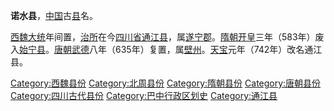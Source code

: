 '''诺水县'''，[[中国|中国]]古[[县|县]]名。

[[西魏|西魏]][[大统_(西魏)|大统]]年间置，[[治所|治所]]在今[[四川省|四川省]][[通江县|通江县]]，属[[遂宁郡|遂宁郡]]。[[隋朝|隋朝]][[开皇|开皇]]三年（583年）废入[[始宁县|始宁县]]。[[唐朝|唐朝]][[武德|武德]]八年（635年）复置，属[[壁州|壁州]]。[[天宝_(唐朝)|天宝]]元年（742年）改名通江县。 

{{四川行政区划小作品}}
{{DEFAULTSORT:R}}
[[Category:西魏县份|Category:西魏县份]]
[[Category:北周县份|Category:北周县份]]
[[Category:隋朝县份|Category:隋朝县份]]
[[Category:唐朝县份|Category:唐朝县份]]
[[Category:四川古代县份|Category:四川古代县份]]
[[Category:巴中行政区划史|Category:巴中行政区划史]]
[[Category:通江县|Category:通江县]]
